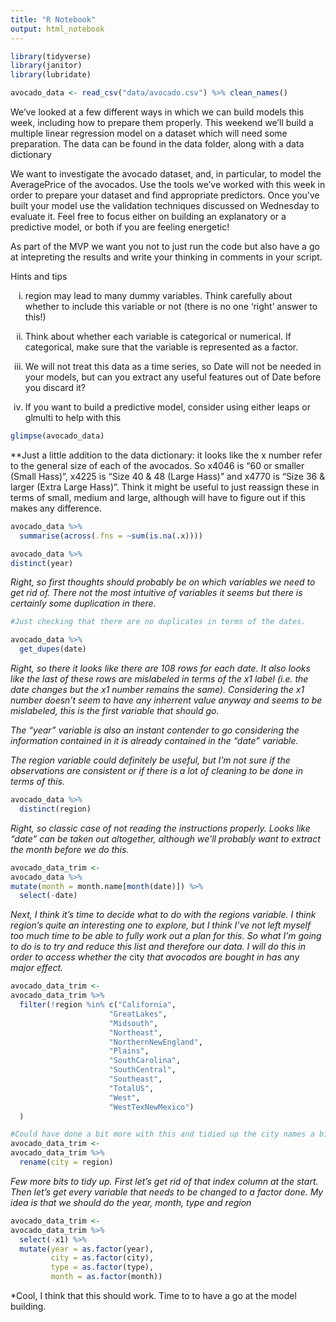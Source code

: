 ```yaml
---
title: "R Notebook"
output: html_notebook
---
```


```r
library(tidyverse)
library(janitor)
library(lubridate)

avocado_data <- read_csv("data/avocado.csv") %>% clean_names()

```

We’ve looked at a few different ways in which we can build models this week, including how to prepare them properly. This weekend we’ll build a multiple linear regression model on a dataset which will need some preparation. The data can be found in the data folder, along with a data dictionary

We want to investigate the avocado dataset, and, in particular, to model the AveragePrice of the avocados. Use the tools we’ve worked with this week in order to prepare your dataset and find appropriate predictors. Once you’ve built your model use the validation techniques discussed on Wednesday to evaluate it. Feel free to focus either on building an explanatory or a predictive model, or both if you are feeling energetic!

As part of the MVP we want you not to just run the code but also have a go at intepreting the results and write your thinking in comments in your script.

Hints and tips

i. region may lead to many dummy variables. Think carefully about whether to include this variable or not (there is no one ‘right’ answer to this!)

ii. Think about whether each variable is categorical or numerical. If categorical, make sure that the variable is represented as a factor.

iii. We will not treat this data as a time series, so Date will not be needed in your models, but can you extract any useful features out of Date before you discard it?

iv. If you want to build a predictive model, consider using either leaps or glmulti to help with this

```r
glimpse(avocado_data)
```

**Just a little addition to the data dictionary: it looks like the x number refer to the general size of each of the avocados. So x4046 is "60 or smaller (Small Hass)",  x4225 is "Size 40 & 48 (Large Hass)" and x4770 is "Size 36 & larger (Extra Large Hass)". Think it might be useful to just reassign these in terms of small, medium and large, although will have to figure out if this makes any difference.  

```r
avocado_data %>% 
  summarise(across(.fns = ~sum(is.na(.x))))
```

```r
avocado_data %>% 
distinct(year)
```

*Right, so first thoughts should probably be on which variables we need to get rid of. There not the most intuitive of variables it seems but there is certainly some duplication in there.* 

```r
#Just checking that there are no duplicates in terms of the dates.

avocado_data %>% 
  get_dupes(date)
```
*Right, so there it looks like there are 108 rows for each date. It also looks like the last of these rows are mislabeled in terms of the x1 label (i.e. the date changes but the x1 number remains the same). Considering the x1 number doesn't seem to have any inherrent value anyway and seems to be mislabeled, this is the first variable that should go.*

*The "year" variable is also an instant contender to go considering the information contained in it is already contained in the "date" variable.*

*The region variable could definitely be useful, but I'm not sure if the observations are consistent or if there is a lot of cleaning to be done in terms of this.*

```r
avocado_data %>% 
  distinct(region)
```

*Right, so classic case of not reading the instructions properly. Looks like "date" can be taken out altogether, although we'll probably want to extract the month before we do this.*

```r
avocado_data_trim <-
avocado_data %>% 
mutate(month = month.name[month(date)]) %>% 
  select(-date)
```

*Next, I think it's time to decide what to do with the regions variable. I think region's quite an interesting one to explore, but I think I've not left myself too much time to be able to fully work out a plan for this. So what I'm going to do is to try and reduce this list and therefore our data. I will do this in order to access whether the *city *that avocados are bought in has any major effect.*

```r
avocado_data_trim <-
avocado_data_trim %>% 
  filter(!region %in% c("California", 
                      "GreatLakes", 
                      "Midsouth", 
                      "Northeast", 
                      "NorthernNewEngland", 
                      "Plains", 
                      "SouthCarolina", 
                      "SouthCentral", 
                      "Southeast", 
                      "TotalUS", 
                      "West", 
                      "WestTexNewMexico")
  ) 

```

```r
#Could have done a bit more with this and tidied up the city names a bit.
avocado_data_trim <- 
avocado_data_trim %>% 
  rename(city = region)
```

*Few more bits to tidy up. First let's get rid of that index column at the start. Then let's get every variable that needs to be changed to a factor done. My idea is that we should do the year, month, type and region*

```r
avocado_data_trim <-
avocado_data_trim %>% 
  select(-x1) %>% 
  mutate(year = as.factor(year),
         city = as.factor(city),
         type = as.factor(type),
         month = as.factor(month))


```

*Cool, I think that this should work. Time to to have a go at the model building. 